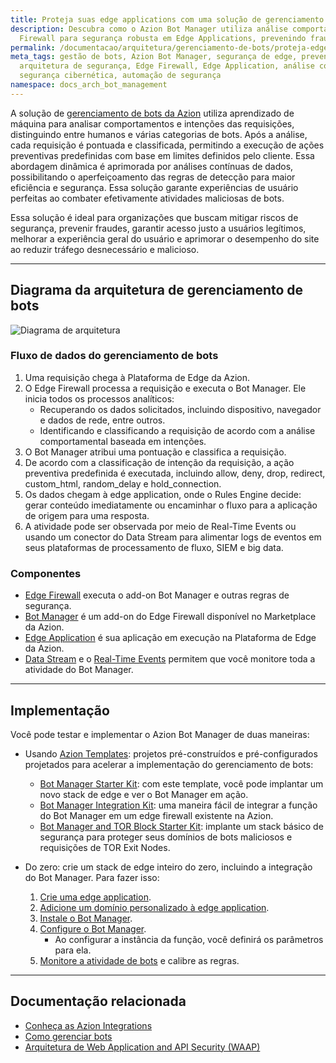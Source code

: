 ```yaml
---
title: Proteja suas edge applications com uma solução de gerenciamento de bots
description: Descubra como o Azion Bot Manager utiliza análise comportamental e Edge
  Firewall para segurança robusta em Edge Applications, prevenindo fraudes e ataques.
permalink: /documentacao/arquitetura/gerenciamento-de-bots/proteja-edge-applications-com-bot-management/
meta_tags: gestão de bots, Azion Bot Manager, segurança de edge, prevenção a fraudes,
  arquitetura de segurança, Edge Firewall, Edge Application, análise comportamental,
  segurança cibernética, automação de segurança
namespace: docs_arch_bot_management
---
```


A solução de [gerenciamento de bots da Azion](https://www.azion.com/pt-br/solucoes/gerenciamento-de-bots/) utiliza aprendizado de máquina para analisar comportamentos e intenções das requisições, distinguindo entre humanos e várias categorias de bots. Após a análise, cada requisição é pontuada e classificada, permitindo a execução de ações preventivas predefinidas com base em limites definidos pelo cliente. Essa abordagem dinâmica é aprimorada por análises contínuas de dados, possibilitando o aperfeiçoamento das regras de detecção para maior eficiência e segurança. Essa solução garante experiências de usuário perfeitas ao combater efetivamente atividades maliciosas de bots.

Essa solução é ideal para organizações que buscam mitigar riscos de segurança, prevenir fraudes, garantir acesso justo a usuários legítimos, melhorar a experiência geral do usuário e aprimorar o desempenho do site ao reduzir tráfego desnecessário e malicioso.

---

## Diagrama da arquitetura de gerenciamento de bots

![Diagrama de arquitetura](/assets/docs/images/uploads/diagram-bot-management.png)

### Fluxo de dados do gerenciamento de bots

1. Uma requisição chega à Plataforma de Edge da Azion.
2. O Edge Firewall processa a requisição e executa o Bot Manager. Ele inicia todos os processos analíticos:
    - Recuperando os dados solicitados, incluindo dispositivo, navegador e dados de rede, entre outros.
    - Identificando e classificando a requisição de acordo com a análise comportamental baseada em intenções.
3. O Bot Manager atribui uma pontuação e classifica a requisição.
4. De acordo com a classificação de intenção da requisição, a ação preventiva predefinida é executada, incluindo allow, deny, drop, redirect, custom_html, random_delay e hold_connection.
5. Os dados chegam à edge application, onde o Rules Engine decide: gerar conteúdo imediatamente ou encaminhar o fluxo para a aplicação de origem para uma resposta.
6. A atividade pode ser observada por meio de Real-Time Events ou usando um conector do Data Stream para alimentar logs de eventos em seus plataformas de processamento de fluxo, SIEM e big data.

### Componentes

- [Edge Firewall](/pt-br/documentacao/produtos/secure/edge-firewall/) executa o add-on Bot Manager e outras regras de segurança.
- [Bot Manager](/pt-br/documentacao/produtos/guias/bot-manager/) é um add-on do Edge Firewall disponível no Marketplace da Azion.
- [Edge Application](/pt-br/documentacao/produtos/build/edge-application/) é sua aplicação em execução na Plataforma de Edge da Azion.
- [Data Stream](/pt-br/documentacao/produtos/observe/data-stream/) e o [Real-Time Events](/pt-br/documentacao/produtos/observe/real-time-metrics/) permitem que você monitore toda a atividade do Bot Manager.

---

## Implementação

Você pode testar e implementar o Azion Bot Manager de duas maneiras:

- Usando [Azion Templates](/pt-br/documentacao/produtos/marketplace/templates/): projetos pré-construídos e pré-configurados projetados para acelerar a implementação do gerenciamento de bots:
    - [Bot Manager Starter Kit](/pt-br/documentacao/produtos/guias/bot-manager-starter-kit/): com este template, você pode implantar um novo stack de edge e ver o Bot Manager em ação.
    - [Bot Manager Integration Kit](/pt-br/documentacao/produtos/guias/bot-manager-integration-kit/): uma maneira fácil de integrar a função do Bot Manager em um edge firewall existente na Azion.
    - [Bot Manager and TOR Block Starter Kit](/pt-br/documentacao/produtos/guias/bot-manager-and-tor-block-starter-kit/): implante um stack básico de segurança para proteger seus domínios de bots maliciosos e requisições de TOR Exit Nodes.

- Do zero: crie um stack de edge inteiro do zero, incluindo a integração do Bot Manager. Para fazer isso:
    1. [Crie uma edge application](/pt-br/documentacao/produtos/guias/build/criar-uma-aplicacao/).
    2. [Adicione um domínio personalizado à edge application](/pt-br/documentacao/produtos/guias/configurar-dominio/).
    3. [Instale o Bot Manager](/pt-br/documentacao/produtos/guias/bot-manager/).
    4. [Configure o Bot Manager](/pt-br/documentacao/produtos/guias/bot-manager/#configure-a-integracao).
        - Ao configurar a instância da função, você definirá os parâmetros para ela.
    5. [Monitore a atividade de bots](/pt-br/documentacao/produtos/observe/data-stream/primeiros-passos/) e calibre as regras.

---

## Documentação relacionada

- [Conheça as Azion Integrations](/pt-br/documentacao/produtos/marketplace/integracoes/)
- [Como gerenciar bots](/pt-br/documentacao/produtos/guias/secure/gerenciar-bots/)
- [Arquitetura de Web Application and API Security (WAAP) ](/pt-br/documentacao/arquitetura/edge-firewall/web-application-and-api-protection-waap/)
